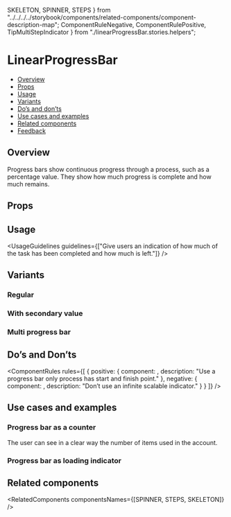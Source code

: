   SKELETON,
  SPINNER,
  STEPS
} from "../../../../storybook/components/related-components/component-description-map";
  ComponentRuleNegative,
  ComponentRulePositive,
  TipMultiStepIndicator
} from "./linearProgressBar.stories.helpers";

<Meta of={LinearProgressBarStories} />

# LinearProgressBar

- [Overview](#overview)
- [Props](#props)
- [Usage](#usage)
- [Variants](#variants)
- [Do’s and don’ts](#dos-and-donts)
- [Use cases and examples](#use-cases-and-examples)
- [Related components](#related-components)
- [Feedback](#feedback)

## Overview

Progress bars show continuous progress through a process, such as a percentage value. They show how much progress is complete and how much remains.

<Canvas of={LinearProgressBarStories.Overview} />

## Props

<PropsTable />

## Usage

<UsageGuidelines
  guidelines={["Give users an indication of how much of the task has been completed and how much is left."]}
/>

<TipMultiStepIndicator />

## Variants

### Regular

<Canvas of={LinearProgressBarStories.Regular} />

### With secondary value

<Canvas of={LinearProgressBarStories.WithSecondaryValue} />

### Multi progress bar

<Canvas of={LinearProgressBarStories.MultiProgressBar} />

## Do’s and Don’ts

<ComponentRules
  rules={[
    {
      positive: {
        component: <ComponentRulePositive />,
        description: "Use a progress bar only process has start and finish point."
      },
      negative: {
        component: <ComponentRuleNegative />,
        description: "Don’t use an infinite scalable indicator."
      }
    }
  ]}
/>

## Use cases and examples

### Progress bar as a counter

The user can see in a clear way the number of items used in the account.

<Canvas of={LinearProgressBarStories.ProgressBarAsACounter} />

### Progress bar as loading indicator

<Canvas of={LinearProgressBarStories.ProgressBarAsLoadingIndicator} />

## Related components

<RelatedComponents componentsNames={[SPINNER, STEPS, SKELETON]} />
